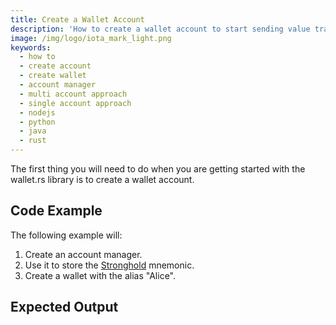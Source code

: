 ```yaml
---
title: Create a Wallet Account
description: 'How to create a wallet account to start sending value transactions to a Hornet node.'
image: /img/logo/iota_mark_light.png
keywords:
  - how to
  - create account
  - create wallet
  - account manager
  - multi account approach
  - single account approach
  - nodejs
  - python
  - java
  - rust
---
```



The first thing you will need to do when you are getting started with the wallet.rs library is to create a wallet account.

<TipAccountApproaches />

## Code Example

The following example will:

1. Create an account manager.
2. Use it to store the [Stronghold](https://wiki.iota.org/stronghold.rs/welcome) mnemonic.
3. Create a wallet with the alias "Alice".

<Tabs groupId="language">
  <TabItem value='rust' label='Rust'>
    <RustCode />
  </TabItem>
  <TabItem value='nodejs' label='Nodejs'>
    <NodejsCode />
  </TabItem>
  <TabItem value='python' label='Python'>
    <PythonCode />
  </TabItem>
  <TabItem value='java' label='Java'>
    <JavaCode />
  </TabItem>
</Tabs>

## Expected Output

<Tabs groupId="language">
  <TabItem value='rust' label='Rust'>
    <RustOutput />
  </TabItem>
  <TabItem value='nodejs' label='Nodejs'>
    <NodejsOutput />
  </TabItem>
  <TabItem value='python' label='Python'>
    <PythonOutput />
  </TabItem>
  <TabItem value='java' label='Java'>
    <JavaOutput />
  </TabItem>
</Tabs>
